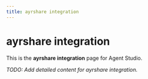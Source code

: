 ```yaml
---
title: ayrshare integration
---
```


# ayrshare integration

This is the **ayrshare integration** page for Agent Studio.

_TODO: Add detailed content for ayrshare integration._
